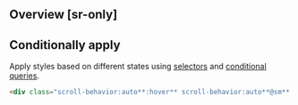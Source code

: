 ## Overview [sr-only]
<Overview/>

## Conditionally apply
Apply styles based on different states using [selectors](/guide/state-selectors) and [conditional queries](/guide/conditional-queries).
```html
<div class="scroll-behavior:auto**:hover** scroll-behavior:auto**@sm** scroll-behavior:auto**@dark** scroll-behavior:auto**@print**">…</div>
```

